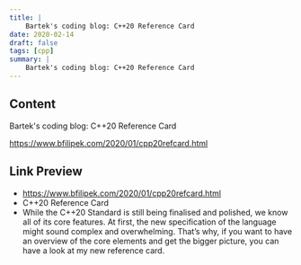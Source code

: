 ```yaml
---
title: |
    Bartek's coding blog: C++20 Reference Card
date: 2020-02-14
draft: false
tags: [cpp]
summary: |
    Bartek's coding blog: C++20 Reference Card
---
```


## Content

Bartek's coding blog: C++20 Reference Card

https://www.bfilipek.com/2020/01/cpp20refcard.html

## Link Preview

- https://www.bfilipek.com/2020/01/cpp20refcard.html
- C++20 Reference Card
- While the C++20 Standard is still being finalised and polished, we know all of its core features. At first, the new specification of the language might sound complex and overwhelming. That’s why, if you want to have an overview of the core elements and get the bigger picture, you can have a look at my new reference card.
